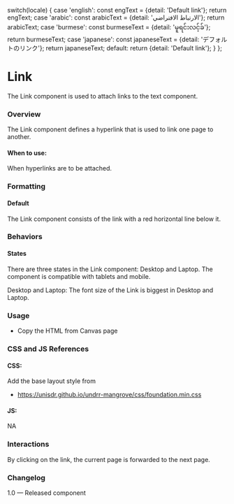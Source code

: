 
  switch(locale) {
    case 'english': const engText = {detail: 'Default link'}; return engText;
    case 'arabic': const arabicText = {detail: 'الارتباط الافتراضي'}; return arabicText;
    case 'burmese': const burmeseText = {detail: 'မူရင်းလင့်ခ်'}; return burmeseText;
    case 'japanese': const japaneseText = {detail: 'デフォルトのリンク'}; return japaneseText;
    default:
      return {detail: 'Default link'};
  }
};

<Meta of={LinksStories} />

# Link

The Link component is used to attach links to the text component.

### Overview

The Link component defines a hyperlink that is used to link one page to another.

#### When to use:

When hyperlinks are to be attached.

### Formatting

#### Default

The Link component consists of the link with a red horizontal line below it.

### Behaviors

#### States

There are three states in the Link component: Desktop and Laptop. The component is compatible with tablets and mobile.

Desktop and Laptop: The font size of the Link is biggest in Desktop and Laptop.

<Canvas>
  <Story of={LinksStories.DefaultLinks} />
</Canvas>

### Usage

* Copy the HTML from Canvas page

### CSS and JS References

#### CSS:

Add the base layout style from

* https://unisdr.github.io/undrr-mangrove/css/foundation.min.css

#### JS:

NA

### Interactions

By clicking on the link, the current page is forwarded to the next page.

### Changelog

1.0 — Released component
